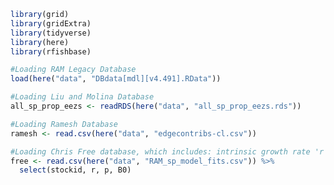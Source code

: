 ```r

library(grid)
library(gridExtra)
library(tidyverse)
library(here)
library(rfishbase)

#Loading RAM Legacy Database
load(here("data", "DBdata[mdl][v4.491].RData"))

#Loading Liu and Molina Database
all_sp_prop_eezs <- readRDS(here("data", "all_sp_prop_eezs.rds"))

#Loading Ramesh Database
ramesh <- read.csv(here("data", "edgecontribs-cl.csv")) 

#Loading Chris Free database, which includes: intrinsic growth rate 'r', carrying capacity 'B0', shape parameter 'p'
free <- read.csv(here("data", "RAM_sp_model_fits.csv")) %>% 
  select(stockid, r, p, B0)

```